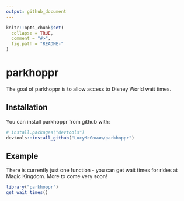 ```yaml
---
output: github_document
---
```


<!-- README.md is generated from README.Rmd. Please edit that file -->

```r
knitr::opts_chunk$set(
  collapse = TRUE,
  comment = "#>",
  fig.path = "README-"
)
```

# parkhoppr

The goal of parkhoppr is to allow access to Disney World wait times.

## Installation

You can install parkhoppr from github with:

```r
# install.packages("devtools")
devtools::install_github("LucyMcGowan/parkhoppr")
```

## Example

There is currently just one function - you can get wait times for rides at Magic Kingdom. More to come very soon!

```r
library("parkhoppr")
get_wait_times()
```
